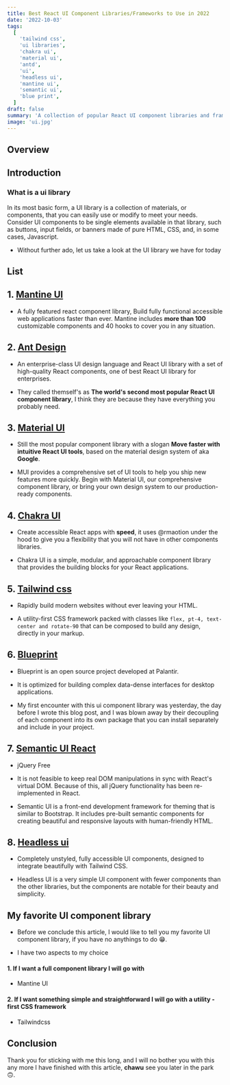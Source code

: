 ```yaml
---
title: Best React UI Component Libraries/Frameworks to Use in 2022
date: '2022-10-03'
tags:
  [
    'tailwind css',
    'ui libraries',
    'chakra ui',
    'material ui',
    'antd',
    'ui',
    'headless ui',
    'mantine ui',
    'semantic ui',
    'blue print',
  ]
draft: false
summary: 'A collection of popular React UI component libraries and frameworks that will assist you in creating an awesome interface for any web project or app.'
image: 'ui.jpg'
---
```



<ImageComponent src="/static/images/ui.jpg" width="100%" height="100%" alt="tailwindcss logo" />

## Overview

<TOCInline toc={props.toc} exclude="Overview" toHeading={2} />

## Introduction

### What is a ui library

In its most basic form, a UI library is a collection of materials, or components, that you can easily use or modify to meet your needs. Consider UI components to be single elements available in that library, such as buttons, input fields, or banners made of pure HTML, CSS, and, in some cases, Javascript.

- Without further ado, let us take a look at the UI library we have for today

## List

## 1. [Mantine UI](https://mantine.dev)

<ImageComponent
  className="my-4"
  src="/static/images/mantine.png"
  width="100%"
  height="100%"
  alt="Mantine UI"
/>

- A fully featured react component library, Build fully functional
  accessible web applications faster than ever. Mantine includes **more than 100** customizable components
  and 40 hooks to cover you in any situation.

## 2. [Ant Design](https://ant.design)

<ImageComponent
  className="my-4"
  src="/static/images/antd.png"
  width="100%"
  height="100%"
  alt="ant design"
/>

- An enterprise-class UI design language and React UI library with a set of high-quality React components, one of best React
  UI library for enterprises.

- They called themself's as **The world's second most popular React UI component library**, I think they are because they have everything you probably need.

<GoogleHorizontalAdUnit path="ui-2" />

## 3. [Material UI](https://mui.com)

<ImageComponent
  className="my-4"
  src="/static/images/material.png"
  width="100%"
  height="100%"
  alt="material ui"
/>

- Still the most popular component library with a slogan **Move faster with intuitive React UI tools**, based on the material design system of aka **Google**.

- MUI provides a comprehensive set of UI tools to help you ship new features more quickly. Begin with Material UI, our comprehensive component library, or bring your own design system to our production-ready components.

## 4. [Chakra UI](https://chakra-ui.com)

<ImageComponent
  className="my-4"
  src="/static/images/chakra.png"
  width="100%"
  height="100%"
  alt="chakra ui"
/>

- Create accessible React apps with **speed**, it uses @rmaotion under the hood to give you a flexibility that you will not have in other components libraries.

- Chakra UI is a simple, modular, and approachable component library that provides the building blocks for your React applications.

## 5. [Tailwind css](https://tailwindcss.com)

<ImageComponent
  className="my-4"
  src="/static/images/tailwind.png"
  width="100%"
  height="100%"
  alt="tailwind ui"
/>

- Rapidly build modern websites without ever leaving your HTML.

- A utility-first CSS framework packed with classes like `flex, pt-4, text-center and rotate-90` that can be composed to build any design, directly in your markup.

## 6. [Blueprint](https://blueprintjs.com)

<ImageComponent
  className="my-4"
  src="/static/images/blueprint.png"
  width="100%"
  height="100%"
  alt="blueprint design system"
/>

- Blueprint is an open source project
  developed at Palantir.

- It is optimized for building complex data-dense interfaces for desktop applications.

- My first encounter with this ui component library was yesterday, the day before I wrote this blog post, and I was blown away by their decoupling of each component into its own package that you can install separately and include in your project.

## 7. [Semantic UI React](https://react.semantic-ui.com)

<ImageComponent
  className="my-4"
  src="/static/images/semantic.png"
  width="100%"
  height="100%"
  alt="semantic design system"
/>

- jQuery Free
- It is not feasible to keep real DOM manipulations in sync with React's virtual DOM. Because of this, all jQuery functionality has been re-implemented in React.

- Semantic UI is a front-end development framework for theming that is similar to Bootstrap. It includes pre-built semantic components for creating beautiful and responsive layouts with human-friendly HTML.

## 8. [Headless ui](https://headlessui.com)

<ImageComponent
  className="my-4"
  src="/static/images/headless.png"
  width="100%"
  height="100%"
  alt="headless design system"
/>

- Completely unstyled, fully accessible UI components, designed to integrate beautifully with Tailwind CSS.

- Headless UI is a very simple UI component with fewer components than the other libraries, but the components are notable for their beauty and simplicity.

## My favorite UI component library

- Before we conclude this article, I would like to tell you my favorite UI component library, if you have no anythings to do 😁.

- I have two aspects to my choice

#### 1. If I want a full component library I will go with

- Mantine UI

#### 2. If I want something simple and straightforward I will go with a utility -first CSS framework

- Tailwindcss

## Conclusion

Thank you for sticking with me this long, and I will no bother you with this any more I have finished with this article, **chawu** see you later in the park 🙃.

<GoogleHorizontalAdUnit path="ui-3" />
